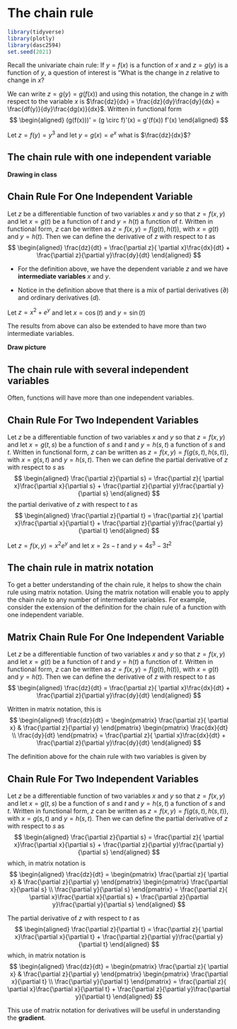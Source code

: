 # The chain rule

```r
library(tidyverse)
library(plotly)
library(dasc2594)
set.seed(2021)
```

Recall the univariate chain rule: If $y = f(x)$ is a function of $x$ and $z = g(y)$ is a function of $y$, a question of interest is "What is the change in $z$ relative to change in $x$?

We can write $z = g(y) = g(f(x))$ and using this notation, the change in $z$ with respect to the variable $x$ is $\frac{dz}{dx} = \frac{dz}{dy}\frac{dy}{dx} = \frac{df(y)}{dy}\frac{dg(x)}{dx}$. Written in functional form
$$
\begin{aligned}
(g(f(x)))' = (g \circ f)'(x) = g'(f(x)) f'(x)
\end{aligned}
$$

::: {#exm-}
Let $z = f(y) = y^3$ and let $y = g(x) = e^{x}$ what is $\frac{dz}{dx}$?
:::

## The chain rule with one independent variable

**Drawing in class**

::: {#def-}
## Chain Rule For One Independent Variable

Let $z$ be a differentiable function of two variables $x$ and $y$ so that $z = f(x, y)$ and let $x=g(t)$ be a function of $t$ and $y=h(t)$ a function of $t$. Written in functional form, $z$ can be written as $z = f(x, y) = f(g(t), h(t))$, with $x=g(t)$ and $y=h(t)$. Then we can define the derivative of $z$ with respect to $t$ as 
$$
\begin{aligned}
\frac{dz}{dt} = \frac{\partial z}{ \partial x}\frac{dx}{dt} + \frac{\partial z}{\partial y}\frac{dy}{dt}
\end{aligned}
$$
    
* For the definition above, we have the dependent variable $z$ and we have **intermediate variables** $x$ and $y$. 

* Notice in the definition above that there is a mix of partial derivatives ($\partial$) and ordinary derivatives ($d$).

:::
<!-- Could be added to above definition -->
<!-- . Then $z = f(g(t), h(t))$ -->
<!-- \begin{aligned} -->
<!-- f(g(t), h(t)) = \frac{dz}{dx}\frac{dx}{dt} + \frac{dz}{dy}\frac{dy}{dt} -->
<!-- \end{aligned} -->

::: {#exm-}
Let $z = x^2 + e^y$ and let $x = \cos(t)$ and $y = \sin(t)$ 
:::


The results from above can also be extended to have more than two intermediate variables. 

**Draw picture**

## The chain rule with several independent variables

Often, functions will have more than one independent variables. 

::: {#def-}
## Chain Rule For Two Independent Variables
Let $z$ be a differentiable function of two variables $x$ and $y$ so that $z = f(x, y)$ and let $x=g(t, s)$ be a function of $s$ and $t$ and $y=h(s, t)$ a function of $s$ and $t$. Written in functional form, $z$ can be written as $z = f(x, y) = f(g(s, t), h(s, t))$, with $x=g(s, t)$ and $y=h(s, t)$. Then we can define the partial derivative of $z$ with respect to $s$ as 
$$
\begin{aligned}
\frac{\partial z}{\partial s} = \frac{\partial z}{ \partial x}\frac{\partial x}{\partial s} + \frac{\partial z}{\partial y}\frac{\partial y}{\partial s}
\end{aligned}
$$
the partial derivative of $z$ with respect to $t$ as 
$$
\begin{aligned}
\frac{\partial z}{\partial t} = \frac{\partial z}{ \partial x}\frac{\partial x}{\partial t} + \frac{\partial z}{\partial y}\frac{\partial y}{\partial t}
\end{aligned}
$$
:::


::: {#exm-}
Let $z = f(x, y) = x^2 e^y$ and let $x = 2s - t$ and $y = 4s^3-3t^2$
:::



<!-- ## Implicit differentiation -->

## The chain rule in matrix notation


To get a better understanding of the chain rule, it helps to show the chain rule using matrix notation. Using the matrix notation will enable you to apply the chain rule to any number of intermediate variables. For example, consider the extension of the definition for the chain rule of a function with one independent variable. 

::: {#def-}
## Matrix Chain Rule For One Independent Variable

Let $z$ be a differentiable function of two variables $x$ and $y$ so that $z = f(x, y)$ and let $x=g(t)$ be a function of $t$ and $y=h(t)$ a function of $t$. Written in functional form, $z$ can be written as $z = f(x, y) = f(g(t), h(t))$, with $x=g(t)$ and $y=h(t)$. Then we can define the derivative of $z$ with respect to $t$ as 
$$
\begin{aligned}
\frac{dz}{dt} = \frac{\partial z}{ \partial x}\frac{dx}{dt} + \frac{\partial z}{\partial y}\frac{dy}{dt}
\end{aligned}
$$
    
Written in matrix notation, this is 
$$
\begin{aligned}
\frac{dz}{dt} = \begin{pmatrix} \frac{\partial z}{ \partial x} & \frac{\partial z}{\partial y} \end{pmatrix} \begin{pmatrix} \frac{dx}{dt} \\  \frac{dy}{dt} \end{pmatrix} = \frac{\partial z}{ \partial x}\frac{dx}{dt} + \frac{\partial z}{\partial y}\frac{dy}{dt}
\end{aligned}
$$
:::

The definition above for the chain rule with two variables is given by 

::: {#def-}
## Chain Rule For Two Independent Variables

Let $z$ be a differentiable function of two variables $x$ and $y$ so that $z = f(x, y)$ and let $x=g(t, s)$ be a function of $s$ and $t$ and $y=h(s, t)$ a function of $s$ and $t$. Written in functional form, $z$ can be written as $z = f(x, y) = f(g(s, t), h(s, t))$, with $x=g(s, t)$ and $y=h(s, t)$. Then we can define the partial derivative of $z$ with respect to $s$ as 
$$
\begin{aligned}
\frac{\partial z}{\partial s} = \frac{\partial z}{ \partial x}\frac{\partial x}{\partial s} + \frac{\partial z}{\partial y}\frac{\partial y}{\partial s}
\end{aligned}
$$
which, in matrix notation is
$$
\begin{aligned}
\frac{dz}{dt} = \begin{pmatrix} \frac{\partial z}{ \partial x} & \frac{\partial z}{\partial y} \end{pmatrix} \begin{pmatrix} \frac{\partial x}{\partial s} \\  \frac{\partial y}{\partial s} \end{pmatrix} = \frac{\partial z}{ \partial x}\frac{\partial x}{\partial s} + \frac{\partial z}{\partial y}\frac{\partial y}{\partial s}
\end{aligned}
$$
    
The partial derivative of $z$ with respect to $t$ as 
$$
\begin{aligned}
\frac{\partial z}{\partial t} = \frac{\partial z}{ \partial x}\frac{\partial x}{\partial t} + \frac{\partial z}{\partial y}\frac{\partial y}{\partial t}
\end{aligned}
$$
which, in matrix notation is
$$
\begin{aligned}
\frac{dz}{dt} = \begin{pmatrix} \frac{\partial z}{ \partial x} & \frac{\partial z}{\partial y} \end{pmatrix} \begin{pmatrix} \frac{\partial x}{\partial t} \\  \frac{\partial y}{\partial t} \end{pmatrix} = \frac{\partial z}{ \partial x}\frac{\partial x}{\partial t} + \frac{\partial z}{\partial y}\frac{\partial y}{\partial t}
\end{aligned}
$$
:::

This use of matrix notation for derivatives will be useful in understanding the **gradient**.
